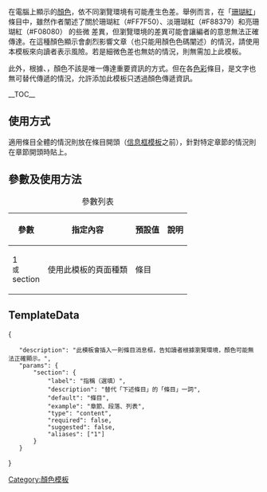 <noinclude>{{Documentation subpage|種類=[[Help:模板|模板]]}}</noinclude>
在電腦上顯示的[[顏色]]，依不同瀏覽環境有可能產生色差。舉例而言，在「[[珊瑚紅]]」條目中，雖然作者闡述了關於珊瑚紅（#FF7F50{{color sample|#FF7F50}}）、淡珊瑚紅（#F88379{{color sample|#F88379}}）和亮珊瑚紅（#F08080{{color sample|#F08080}}） 的些微<!-- 對讀者而言 -->差異，但瀏覽環境的差異可能會讓編者的意思無法正確傳達。在這種顏色顯示會劇烈影響文章（也只能用顏色色碼闡述）的情況，請使用本模板來向讀者表示風險。若是細微色差也無妨的情況，則無需加上此模板。

此外，根據{{section link|Wikipedia:格式手冊/親和力#顏色}}、{{section link|Wikipedia:格式手冊/文字格式#颜色及内联图像}}，顏色不該是唯一傳達重要資訊的方式。但在各[[顏色|色彩]]條目，是文字也無可替代傳遞的情況，允許添加此模板只透過顏色傳遞資訊。

__TOC__
== 使用方式 ==
適用條目全體的情況則放在條目開頭（[[:Category:信息框模板|信息框模板]]之前），針對特定章節的情況則在章節開頭時貼上。

== 參數及使用方法 ==
{| class="wikitable" border="1"
|+ 參數列表
! 參數 !! 指定內容 !! 預設值 !! 說明
|-
! 1<br /><span style="font-weight:normal;font-size:smaller;">或</span><br />section
| 使用此模板的頁面種類 || 條目 || 
|}
== TemplateData ==
{{TemplateDataHeader}}
<templatedata>
{
	"description": "此模板會插入一則條目消息框，告知讀者根據瀏覽環境，顏色可能無法正確顯示。",
	"params": {
		"section": {
			"label": "指稱（選填）",
			"description": "替代「下述條目」的「條目」一詞",
			"default": "條目",
			"example": "章節、段落、列表",
			"type": "content",
			"required": false,
			"suggested": false,
			"aliases": ["1"]
		}
	}
}
</templatedata>
<includeonly>
<!-- 本行下加入模板的分類分類和跨語言連結 -->
{{DEFAULTSORT:{{PAGENAME}}}}
[[Category:顏色模板]]

</includeonly>